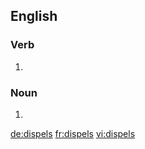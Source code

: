 ==English==

===Verb===
{{head|en|verb form}}

# {{en-third-person singular of|dispel}}

===Noun===
{{head|en|noun plural form}}

# {{plural of|dispel|lang=en}}

[[de:dispels]]
[[fr:dispels]]
[[vi:dispels]]